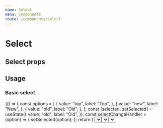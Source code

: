 ```yaml
---
name: Select
menu: Components
route: /components/select
---
```



# Select

## Select props

<Props of={Select} />

## Usage

### Basic select

<Playground>
  {() => {
    const options = [
      {
        value: "top",
        label: "Top",
      },
      {
        value: "new",
        label: "New",
      },
      {
        value: "old",
        label: "Old",
      },
    ];
    const [selected, setSelected] = useState({
      value: "old",
      label: "Old",
    });
    const selectChangeHandler = (option) => {
      setSelected(option);
    };
    return (
      <Fragment>
        <Select
          options={options}
          value={selected}
          onChange={selectChangeHandler}
        />
      </Fragment>
    );
  }}
</Playground>

### Mini select

<Playground>
  {() => {
    const options = [
      {
        value: "top",
        label: "Top",
      },
      {
        value: "new",
        label: "New",
      },
      {
        value: "old",
        label: "Old",
      },
    ];
    const [selected, setSelected] = useState({
      value: "old",
      label: "Old",
    });
    const selectChangeHandler = (option) => {
      setSelected(option);
    };
    return (
      <Fragment>
        <Select
          width={100}
          options={options}
          value={selected}
          onChange={selectChangeHandler}
        />
      </Fragment>
    );
  }}
</Playground>

### Mobile select

<Playground>
  {() => {
    const options = [
      {
        value: "top",
        label: "Top",
      },
      {
        value: "new",
        label: "New",
      },
      {
        value: "old",
        label: "Old",
      },
    ];
    const [selected, setSelected] = useState({
      value: "old",
      label: "Old",
    });
    const selectChangeHandler = (option) => {
      setSelected(option);
    };
    return (
      <Fragment>
        <Select
          width={100}
          isMobile
          options={options}
          value={selected}
          onChange={selectChangeHandler}
        />
      </Fragment>
    );
  }}
</Playground>
